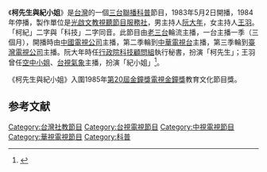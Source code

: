 {{refimprove|time=2016-02-02T10:04:44+00:00}}
{{Infobox television
| 名稱 = 柯先生與紀小姐
| 英文名稱 = 
| 圖片 = 
| 圖說 = 
| 分類 = 社教節目
| 語言 = [[國語|國語]]
| 字幕 = [[中文|中文]]
| 機位 = 
| 視訊制式 = [[NTSC制式|NTSC制式]]
| 每集長 = 27分鐘
| 集數 = 
| 製作人 = 
| 製作公司 = [[光啟文教視聽節目服務社|光啟文教視聽節目服務社]]
| 主持 = [[阮大年|阮大年]]、[[王羽_(氣象女主播)|王羽]]
| 主演 = 
| 標語 = 
| 旁白 = 
| 監製 = 
| 國家 = {{ROC-TW}}
| 電視網 = [[台視|台視]]、[[中視|中視]]、[[華視|華視]]
| 播出國家 = {{TWN}}
| 開始 = 1983年5月2日
| 結束 = 1984年5月21日
| website =  
}}
《'''柯先生與紀小姐'''》是[[台灣|台灣]]的一個[[三台聯播|三台聯播]][[科普|科普]]節目，1983年5月2日開播，1984年停播，製作單位是[[光啟文教視聽節目服務社|光啟文教視聽節目服務社]]，男主持人[[阮大年|阮大年]]，女主持人[[王羽_(氣象女主播)|王羽]]。「柯紀」二字與「科技」二字同音。此節目由[[老三台|老三台]]輪流主播，一台主播一季（三個月），開播時由[[中國電視公司|中國電視公司]]主播，第二季輪到[[中華電視台|中華電視台]]主播，第三季輪到[[臺灣電視公司|臺灣電視公司]]主播。阮大年時任[[行政院科技顧問組|行政院科技顧問組]]執行秘書，扮演「柯先生」；王羽曾任[[空中小姐|空中小姐]]、[[台視氣象|台視氣象]]主播，扮演「紀小姐」<ref>{{Cite magazine|url=|author=薛菊秀|title=柯紀「牽手」|magazine=《華視綜合週刊》第605期|publisher=華視綜合週刊社|date=1983-05-24|accessdate=2016-02-02|language=zh-tw|pages=34－37|quote=光啟社製作的《柯先生與紀小姐》……「柯」、「紀」，即「科」、「技」；這個俏皮的節目名稱其實是含意深長的，它以隱喻的方式，提示觀眾這是一個輕鬆的、活潑的、介紹科技新知的節目。……取材則盡量求與大眾生活有關，因此風格較為平易近人。……「柯先生」是阮大年先生，「紀小姐」是王羽小姐。……阮大年原本就是個科學家；曾擔任中原大學校長的阮博士現任職行政院科技顧問組，是李國鼎先生的執行秘書。……王羽小姐，曾是空中小姐，她的儀態大方、氣質高雅，而她也曾任職台視新聞部播報氣象。……光啟社已決定長期製播這個科技節目，由三家電視台輪流主播，一台主播一季──三個月。這個節目開播，先是由中視主播，再輪由華視、台視接播。}}</ref>。

《柯先生與紀小姐》入圍1985年[[第20屆金鐘獎|第20屆金鐘獎]][[電視金鐘獎|電視金鐘獎]]教育文化節目獎。

==参考文献==
{{reflist}}

[[Category:台灣社教節目|Category:台灣社教節目]]
[[Category:台視電視節目|Category:台視電視節目]]
[[Category:中視電視節目|Category:中視電視節目]]
[[Category:華視電視節目|Category:華視電視節目]]
[[Category:科普|Category:科普]]